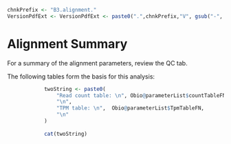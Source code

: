 <!-- Set PArameters Module -->
<!-- Set the chnkPrefix to make all chunks unique in the overall folder -->
```r
chnkPrefix <- "B3.alignment."
VersionPdfExt <- VersionPdfExt <- paste0(".",chnkPrefix,"V", gsub("-", "", Sys.Date()), ".pdf")

```


# Alignment Summary
For a summary of the alignment parameters, review the QC tab. 

The following tables form the basis for this analysis: 

<div class = "grey">
```r
            
            twoString <- paste0(
                "Read count table: \n", Obio@parameterList$countTableFN,
                "\n",
                "TPM table: \n",  Obio@parameterList$TpmTableFN,
                "\n"
            )
            
            cat(twoString)
            
            
```
 </div>

